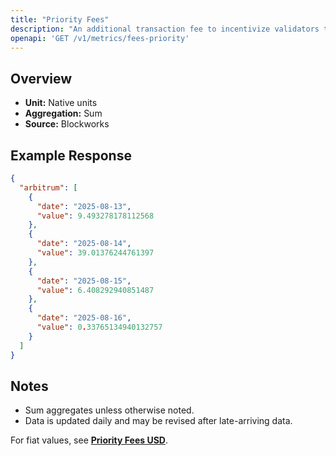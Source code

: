 ```yaml
---
title: "Priority Fees"
description: "An additional transaction fee to incentivize validators to prioritize and execute transactions."
openapi: 'GET /v1/metrics/fees-priority'
---
```


## Overview

- **Unit:** Native units
- **Aggregation:** Sum
- **Source:** Blockworks

## Example Response

```json
{
  "arbitrum": [
    {
      "date": "2025-08-13",
      "value": 9.493278178112568
    },
    {
      "date": "2025-08-14",
      "value": 39.01376244761397
    },
    {
      "date": "2025-08-15",
      "value": 6.408292940851487
    },
    {
      "date": "2025-08-16",
      "value": 0.33765134940132757
    }
  ]
}
```

## Notes
- Sum aggregates unless otherwise noted.
- Data is updated daily and may be revised after late-arriving data.


<Note>For fiat values, see **[Priority Fees USD](./fees-priority-usd)**.</Note>